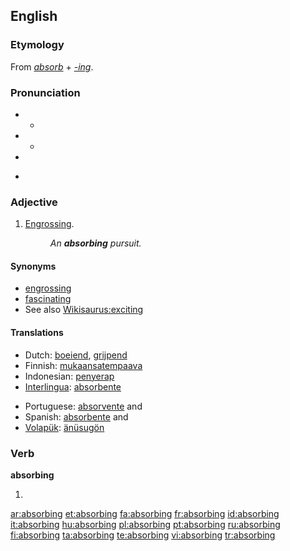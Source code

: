 ==English==

===Etymology===
From ''[[absorb]]'' + ''[[-ing]]''.

===Pronunciation===
* {{a|RP}}
** {{IPA|/əbˈzɔːbɪŋ/; /əbˈsɔːbɪŋ/}}
* {{a|US}}
** {{IPA|/æbˈzɔːrbɪŋ/; /æbˈsɔːrbɪŋ/}}
* {{audio|en-us-absorbing.ogg|Audio (US)}}

* {{rhymes|ɔː(r)bɪŋ}}

===Adjective===
{{en-adj}}

# [[engross|Engrossing]].
#: ''An '''absorbing''' pursuit.''

====Synonyms====
* [[engrossing]]
* [[fascinating]]
* See also [[Wikisaurus:exciting]]

====Translations====
{{trans-top|engrossing}}
* Dutch: [[boeiend]], [[grijpend]]
* Finnish: [[mukaansatempaava]]
* Indonesian: [[penyerap]]
* [[Interlingua]]: [[absorbente]]
{{trans-mid}}
* Portuguese: [[absorvente]] {{m}} and {{f}}
* Spanish: [[absorbente]] {{m}} and {{f}}
* [[Volapük]]: [[änüsugön]]
{{trans-bottom}}

===Verb===
'''absorbing'''

# {{present participle of|[[absorb]]}}

[[ar:absorbing]]
[[et:absorbing]]
[[fa:absorbing]]
[[fr:absorbing]]
[[id:absorbing]]
[[it:absorbing]]
[[hu:absorbing]]
[[pl:absorbing]]
[[pt:absorbing]]
[[ru:absorbing]]
[[fi:absorbing]]
[[ta:absorbing]]
[[te:absorbing]]
[[vi:absorbing]]
[[tr:absorbing]]